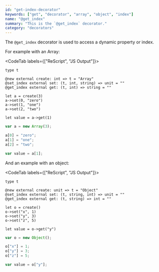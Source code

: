 ```yaml
---
id: "get-index-decorator"
keywords: ["get", "decorator", "array", "object", "index"]
name: "@get_index"
summary: "This is the `@get_index` decorator."
category: "decorators"
---
```


The `@get_index` decorator is used to access a dynamic property or index.

For example with an Array:

<CodeTab labels={["ReScript", "JS Output"]}>

```re
type t

@new external create: int => t = "Array"
@set_index external set: (t, int, string) => unit = ""
@get_index external get: (t, int) => string = ""

let a = create(3)
a->set(0, "zero")
a->set(1, "one")
a->set(2, "two")

let value = a->get(1)
```

```js
var a = new Array(3);

a[0] = "zero";
a[1] = "one";
a[2] = "two";

var value = a[1];
```

</CodeTab>

And an example with an object:

<CodeTab labels={["ReScript", "JS Output"]}>

```re
type t

@new external create: unit => t = "Object"
@set_index external set: (t, string, int) => unit = ""
@get_index external get: (t, string) => int = ""

let o = create()
o->set("x", 1)
o->set("y", 3)
o->set("z", 5)

let value = o->get("y")
```

```js
var o = new Object();

o["x"] = 1;
o["y"] = 3;
o["z"] = 5;

var value = o["y"];
```

</CodeTab>

